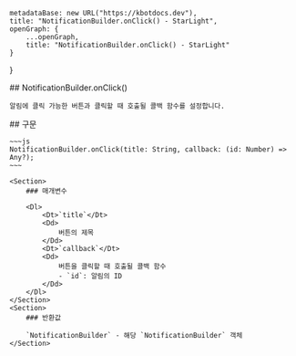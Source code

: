 
    metadataBase: new URL("https://kbotdocs.dev"),
    title: "NotificationBuilder.onClick() - StarLight",
    openGraph: {
        ...openGraph,
        title: "NotificationBuilder.onClick() - StarLight"
    }
}

<Section>
    ## NotificationBuilder.onClick()

    알림에 클릭 가능한 버튼과 클릭할 때 호출될 콜백 함수를 설정합니다.
</Section>
<Section>
    ## 구문

    ~~~js
    NotificationBuilder.onClick(title: String, callback: (id: Number) => Any?);
    ~~~

    <Section>
        ### 매개변수

        <Dl>
            <Dt>`title`</Dt>
            <Dd>
                버튼의 제목
            </Dd>
            <Dt>`callback`</Dt>
            <Dd>
                버튼을 클릭할 때 호출될 콜백 함수
                - `id`: 알림의 ID
            </Dd>
        </Dl>
    </Section>
    <Section>
        ### 반환값

        `NotificationBuilder` - 해당 `NotificationBuilder` 객체
    </Section>
</Section>